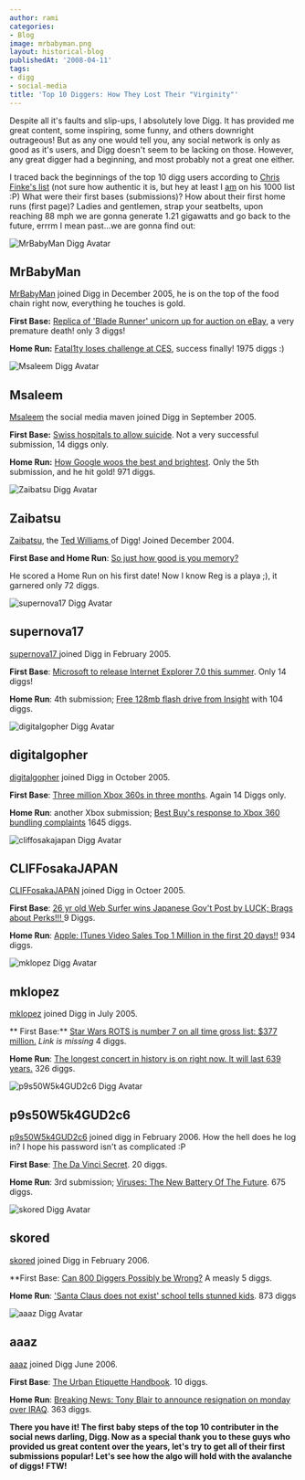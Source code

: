 ```yaml
---
author: rami
categories:
- Blog
image: mrbabyman.png
layout: historical-blog
publishedAt: '2008-04-11'
tags:
- digg
- social-media
title: 'Top 10 Diggers: How They Lost Their "Virginity"'
---
```


Despite all it's faults and slip-ups, I absolutely love Digg. It has provided me great content, some inspiring, some funny, and others downright outrageous! But as any one would tell you, any social network is only as good as it's users, and Digg doesn't seem to be lacking on those. However, any great digger had a beginning, and most probably not a great one either.

I traced back the beginnings of the top 10 digg users according to [Chris Finke's list](http://www.chrisfinke.com/digg/topusers.html) (not sure how authentic it is, but hey at least I [am](http://digg.com/users/bianconeri4ever) on his 1000 list :P) What were their first bases (submissions)? How about their first home runs (first page)? Ladies and gentlemen, strap your seatbelts, upon reaching 88 mph we are gonna generate 1.21 gigawatts and go back to the future, errrm I mean past...we are gonna find out:

![MrBabyMan Digg Avatar](/assets/images/content/blog/mrbabyman.png)

## MrBabyMan
[MrBabyMan](http://digg.com/users/MrBabyMan/) joined Digg in December 2005, he is on the top of the food chain right now, everything he touches is gold.

**First Base:** [Replica of 'Blade Runner' unicorn up for auction on eBay](http://digg.com/movies/Replica_of_Blade_Runner_unicorn_up_for_auction_on_eBay), a very premature death! only 3 diggs!

**Home Run:** [Fatal1ty loses challenge at CES](http://digg.com/gaming_news/Fatal1ty_loses_challenge_at_CES), success finally! 1975 diggs :)

![Msaleem Digg Avatar](/assets/images/content/blog/msaleem.png)

## Msaleem
[Msaleem](https://msaleem.com) the social media maven joined Digg in September 2005.

**First Base:** [Swiss hospitals to allow suicide](http://digg.com/general_sciences/Swiss_hospital_to_allow_suicide). Not a very successful submission, 14 diggs only.

**Home Run:** [How Google woos the best and brightest](http://digg.com/tech_news/How_Google_woos_the_best_and_brightest). Only the 5th submission, and he hit gold! 971 diggs.

![Zaibatsu Digg Avatar](/assets/images/content/blog/zaibatsu.png)

## Zaibatsu

[Zaibatsu](http://digg.com/users/zaibatsu/), the [Ted Williams ](http://www.networkworld.com/community/node/25815)of Digg! Joined December 2004.

**First Base and Home Run**: [So just how good is you memory?](http://digg.com/general/sciences/So_just_how_good_is_you_memory)

He scored a Home Run on his first date! Now I know Reg is a playa ;), it garnered only 72 diggs.

![supernova17 Digg Avatar](/assets/images/content/blog/supernova17.png)

## supernova17

[supernova17 ](http://digg.com/users/supernova17)joined Digg in February 2005.

**First Base**: [Microsoft to release Internet Explorer 7.0 this summer](http://digg.com/software/Microsoft_to_release_Internet_Explorer_7.0_this_summer.). Only 14 diggs!

**Home Run**: 4th submission; [Free 128mb flash drive from Insight](http://digg.com/tech_news/Free_128mb_flash_drive_from_Insight) with 104 diggs.

![digitalgopher Digg Avatar](/assets/images/content/blog/digitalgopher.png)

## digitalgopher

[digitalgopher](http://digg.com/users/digitalgopher/) joined Digg in October 2005.

**First Base**: [Three million Xbox 360s in three months](http://digg.com/gaming_news/Three_million_Xbox_360s_in_three_months). Again 14 Diggs only.

**Home Run**: another Xbox submission; [Best Buy's response to Xbox 360 bundling complaints](http://digg.com/gaming_news/Best_Buy_s_response_to_Xbox_360_bundling_complaints) 1645 diggs.

![cliffosakajapan Digg Avatar](/assets/images/content/blog/cliffosakajapan.png)

## CLIFFosakaJAPAN

[CLIFFosakaJAPAN](http://digg.com/users/CLIFFosakaJapan) joined Digg in Octoer 2005.

**First Base**: [26 yr old Web Surfer wins Japanese Gov't Post by LUCK; Brags about Perks!!! ](http://digg.com/tech_news/26_yr_old_Web_Surfer_wins_Japanese_Gov_t_Post_by_LUCK%3B_Brags_about_Perks_) 9 Diggs.

**Home Run**: [Apple: ITunes Video Sales Top 1 Million in the first 20 days!!](http://digg.com/apple/Apple_ITunes_Video_Sales_Top_1_Million_in_the_first_20_days) 934 diggs.

![mklopez Digg Avatar](/assets/images/content/blog/mklopez.png)

## mklopez

[mklopez](http://digg.com/users/mklopez) joined Digg in July 2005.

** First Base:** [Star Wars ROTS is number 7 on all time gross list: $377 million.](#) _Link is missing_ 4 diggs.

**Home Run**: [The longest concert in history is on right now. It will last 639 years.](http://digg.com/general_sciences/The_longest_concert_in_history_is_on_right_now._It_will_last_639_years.) 326 diggs.

![p9s50W5k4GUD2c6 Digg Avatar](/assets/images/content/blog/p9s50W5k4GUD2c6.png)

## p9s50W5k4GUD2c6

[p9s50W5k4GUD2c6](http://digg.com/users/p9s50W5k4GUD2c6) joined digg in February 2006. How the hell does he log in? I hope his password isn't as complicated :P

**First Base**: [The Da Vinci Secret](http://digg.com/movies/The_Da_Vinci_Secret). 20 diggs.

**Home Run**: 3rd submission; [Viruses: The New Battery Of The Future](http://digg.com/general_sciences/Viruses%3A_The_New_Battery_Of_The_Future). 675 diggs.

![skored  Digg Avatar](/assets/images/content/blog/skored.png)

## skored

[skored](http://digg.com/users/skored/) joined Digg in February 2006.

**First Base: [Can 800 Diggers Possibly be Wrong?](http://digg.com/tech_news/Can_800_Diggers_Possibly_be_Wrong) A measly 5 diggs.

**Home Run**: ['Santa Claus does not exist' school tells stunned kids](http://digg.com/odd_stuff/Santa_Claus_does_not_exist_school_tells_stunned_kids). 873 diggs

![aaaz  Digg Avatar](/assets/images/content/blog/aaaz.png)

## aaaz

[aaaz](http://digg.com/users/aaaz/) joined Digg June 2006.

**First Base**: [The Urban Etiquette Handbook](http://digg.com/tech_news/The_Urban_Etiquette_Handbook). 10 diggs.

**Home Run**: [Breaking News: Tony Blair to announce resignation on monday over IRAQ](http://digg.com/world_news/Breaking_News_Tony_Blair_to_announce_resignation_on_monday_over_IRAQ). 363 diggs.

**There you have it! The first baby steps of the top 10 contributer in the social news darling, Digg. Now as a special thank you to these guys who provided us great content over the years, let's try to get all of their first submissions popular! Let's see how the algo will hold with the avalanche of diggs! FTW!**